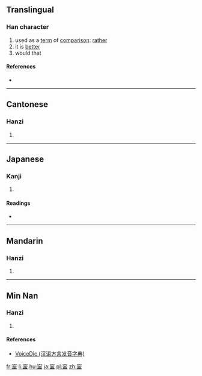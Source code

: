 ==Translingual==

===Han character===
{{Han char|rn=40|rad=宀|as=09|sn=12|four=30107|canj=JPBT|ids=⿳宀心皿}}

# used as a [[term]] of [[comparison]]: [[rather]]
# it is [[better]]
# would that

====References====
* {{Han ref|kx=0289.020|dkj=07232|dj=0572.020|hdz=20944.090|uh=5BCD|ud=23501|bh=D8D1|bd=55505}}

----

==Cantonese==

===Hanzi===
{{yue-hanzi|jyut=[[ning4]]|y=ning4}}

# {{defn|lang=yue|sort=宀09}}

----

==Japanese==

===Kanji===
{{ja-kanji|grade=|rs=宀09}}

# {{defn|lang=ja|sort=宀09}}

====Readings====
* {{ja-readings|on=[[ねい]] (nei)|kun=[[むしろ]] (mushiro)}}

----

==Mandarin==

===Hanzi===
{{cmn-hanzi|pin=[[níng]] ([[ning2]])|wg=ning<sup>2</sup>}}

# {{defn|lang=cmn|sort=宀09}}

----

==Min Nan==

===Hanzi===
{{nan-hanzi|tlpa=[[lîng]] (ling<sup>5</sup>)|gd=ling2}}

# {{defn|lang=nan|sort=宀09}}

====References====
* [http://cn.voicedic.com/ VoiceDic (汉语方言发音字典)]

[[fr:寍]]
[[li:寍]]
[[hu:寍]]
[[ja:寍]]
[[pl:寍]]
[[zh:寍]]